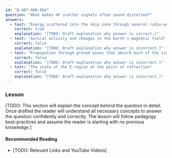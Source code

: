 ```yaml
---
id: "B-007-008-004"
question: "What makes HF scatter signals often sound distorted?"
answers:
  - text: "Energy scattered into the skip zone through several radio-wave paths"
    correct: true
    explanation: "[TODO: Draft explanation why answer is correct.]"
  - text: "Auroral activity and changes in the Earth's magnetic field"
    correct: false
    explanation: "[TODO: Draft explanation why answer is incorrect.]"
  - text: "Propagation through ground waves that absorb much of the signal"
    correct: false
    explanation: "[TODO: Draft explanation why answer is incorrect.]"
  - text: "The state of the E-region at the point of refraction"
    correct: false
    explanation: "[TODO: Draft explanation why answer is incorrect.]"
---
```


### Lesson

[TODO: This section will explain the concept behind the question in detail. Once drafted the reader will understand all necessary concepts to answer the question confidently and correctly. The lesson will follow pedagogy best-practices and assume the reader is starting with no previous knowledge.]

#### Recommended Reading

- [TODO: Relevant Links and YouTube Videos]
